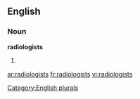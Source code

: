 
==English==

===Noun===
'''radiologists'''

# {{plural of|[[radiologist]]}}

[[Category:English plurals]]

[[ar:radiologists]]
[[fr:radiologists]]
[[vi:radiologists]]